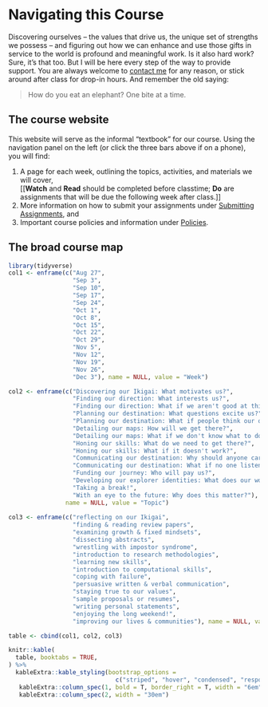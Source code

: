 # Navigating this Course {-}

Discovering ourselves -- the values that drive us, the unique set of strengths we possess -- and figuring out how we can enhance and use those gifts in service to the world is profound and meaningful work. Is it also hard work? Sure, it's that too. But I will be here every step of the way to provide support. You are always welcome to [contact me](mailto:ldelan5@uic.edu) for any reason, or stick around after class for drop-in hours. And remember the old saying:

> How do you eat an elephant? One bite at a time.

## The course website {-}

This website will serve as the informal "textbook" for our course. Using the navigation panel on the left (or click the three bars above if on a phone), you will find:

1. A page for each week, outlining the topics, activities, and materials we will cover,  
[[**Watch** and **Read** should be completed before classtime; **Do** are assignments that will be due the following week after class.]]
2. More information on how to submit your assignments under [Submitting Assignments](#submitting-assignments), and 
3. Important course policies and information under [Policies](#policies).

## The broad course map {-}

```r
library(tidyverse)
col1 <- enframe(c("Aug 27", 
                  "Sep 3", 
                  "Sep 10", 
                  "Sep 17",
                  "Sep 24",
                  "Oct 1",
                  "Oct 8",
                  "Oct 15",
                  "Oct 22",
                  "Oct 29",
                  "Nov 5",
                  "Nov 12",
                  "Nov 19",
                  "Nov 26",
                  "Dec 3"), name = NULL, value = "Week")

col2 <- enframe(c("Discovering our Ikigai: What motivates us?", 
                  "Finding our direction: What interests us?",
                  "Finding our direction: What if we aren't good at this?",
                  "Planning our destination: What questions excite us?",
                  "Planning our destination: What if people think our questions are stupid?",
                  "Detailing our maps: How will we get there?",
                  "Detailing our maps: What if we don't know what to do?",
                  "Honing our skills: What do we need to get there?",
                  "Honing our skills: What if it doesn't work?",
                  "Communicating our destination: Why should anyone care?",
                  "Communicating our destination: What if no one listens?",
                  "Funding our journey: Who will pay us?",
                  "Developing our explorer identities: What does our work mean to us and to the world?",
                  "Taking a break!",
                  "With an eye to the future: Why does this matter?"), 
                name = NULL, value = "Topic")
 
col3 <- enframe(c("reflecting on our Ikigai", 
                  "finding & reading review papers", 
                  "examining growth & fixed mindsets", 
                  "dissecting abstracts",
                  "wrestling with impostor syndrome",
                  "introduction to research methodologies",
                  "learning new skills",
                  "introduction to computational skills",
                  "coping with failure",
                  "persuasive written & verbal communication",
                  "staying true to our values",
                  "sample proposals or resumes",
                  "writing personal statements",
                  "enjoying the long weekend!",
                  "improving our lives & communities"), name = NULL, value = "Activity")

table <- cbind(col1, col2, col3) 

knitr::kable(
  table, booktabs = TRUE,
) %>%
  kableExtra::kable_styling(bootstrap_options = 
                              c("striped", "hover", "condensed", "responsive")) %>%
   kableExtra::column_spec(1, bold = T, border_right = T, width = "6em") %>%
   kableExtra::column_spec(2, width = "30em")

```
